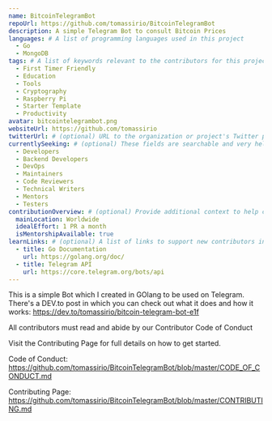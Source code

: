 ```yaml
---
name: BitcoinTelegramBot
repoUrl: https://github.com/tomassirio/BitcoinTelegramBot
description: A simple Telegram Bot to consult Bitcoin Prices
languages: # A list of programming languages used in this project
  - Go
  - MongoDB
tags: # A list of keywords relevant to the contributors for this project
  - First Timer Friendly
  - Education
  - Tools
  - Cryptography
  - Raspberry Pi
  - Starter Template
  - Productivity
avatar: bitcointelegrambot.png
websiteUrl: https://github.com/tomassirio
twitterUrl: # (optional) URL to the organization or project's Twitter page
currentlySeeking: # (optional) These fields are searchable and very helpful for contributors to match well with your project
  - Developers
  - Backend Developers
  - DevOps
  - Maintainers
  - Code Reviewers
  - Technical Writers
  - Mentors
  - Testers
contributionOverview: # (optional) Provide additional context to help contributors match well with your project
  mainLocation: Worldwide
  idealEffort: 1 PR a month
  isMentorshipAvailable: true
learnLinks: # (optional) A list of links to support new contributors in learning about your project and tech stack and culture / community
  - title: Go Documentation
    url: https://golang.org/doc/
  - title: Telegram API
    url: https://core.telegram.org/bots/api
---
```


<!-- Divide your content into sections using our handy shortcodes. Each section is optional -->

<Overview>

This is a simple Bot which I created in GOlang to be used on Telegram. There's a DEV.to post in which you can check out what it does and how it works: https://dev.to/tomassirio/bitcoin-telegram-bot-e1f

</Overview>

<Contributing>

All contributors must read and abide by our Contributor Code of Conduct

Visit the Contributing Page for full details on how to get started.

Code of Conduct: https://github.com/tomassirio/BitcoinTelegramBot/blob/master/CODE_OF_CONDUCT.md

Contributing Page: https://github.com/tomassirio/BitcoinTelegramBot/blob/master/CONTRIBUTING.md

</Contributing>
